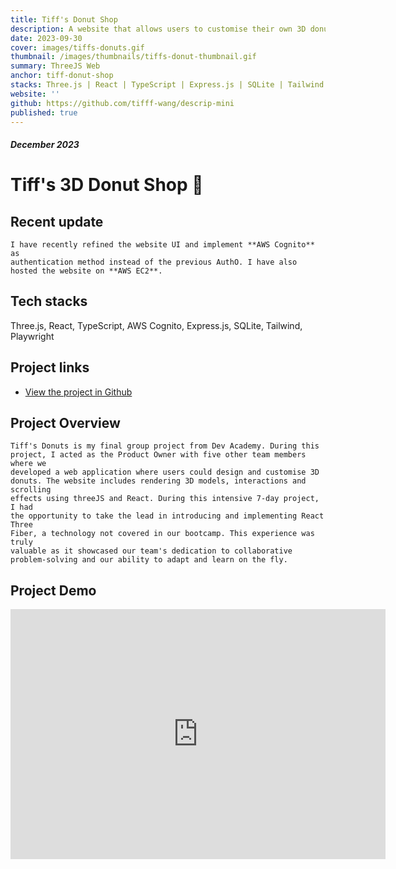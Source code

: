 ```yaml
---
title: Tiff's Donut Shop
description: A website that allows users to customise their own 3D donuts.
date: 2023-09-30
cover: images/tiffs-donuts.gif
thumbnail: /images/thumbnails/tiffs-donut-thumbnail.gif
summary: ThreeJS Web
anchor: tiff-donut-shop
stacks: Three.js | React | TypeScript | Express.js | SQLite | Tailwind | Playwright
website: ''
github: https://github.com/tifff-wang/descrip-mini
published: true
---
```


##### December 2023

# Tiff's 3D Donut Shop 🍩

## Recent update

    I have recently refined the website UI and implement **AWS Cognito** as
    authentication method instead of the previous AuthO. I have also hosted the website on **AWS EC2**.

## Tech stacks

Three.js, React, TypeScript, AWS Cognito, Express.js, SQLite, Tailwind, Playwright

## Project links

<ul>
    <li>
        <a
            href="https://github.com/tifff-wang/Tiffs-3D-Donuts-ThreeJS/tree/deploy"
            target="_blank"
        >
            View the project in Github
        </a>
    </li>
</ul>

## Project Overview

    Tiff's Donuts is my final group project from Dev Academy. During this
    project, I acted as the Product Owner with five other team members where we
    developed a web application where users could design and customise 3D
    donuts. The website includes rendering 3D models, interactions and scrolling
    effects using threeJS and React. During this intensive 7-day project, I had
    the opportunity to take the lead in introducing and implementing React Three
    Fiber, a technology not covered in our bootcamp. This experience was truly
    valuable as it showcased our team's dedication to collaborative
    problem-solving and our ability to adapt and learn on the fly.

## Project Demo

<iframe
    width="600"
    height="400"
    frameBorder="0"
    allow="autoplay"
    src="https:&#x2F;&#x2F;www.canva.com&#x2F;design&#x2F;DAGIW0uZy6Q&#x2F;m8R6o1ugl_Q07MujO4Aiew&#x2F;watch?embed"
    allowfullscreen="allowFullScreen"
></iframe>
